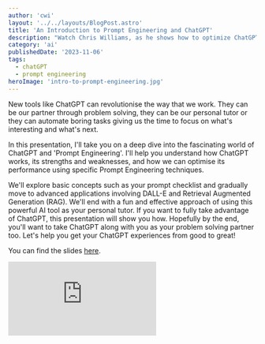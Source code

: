 ```yaml
---
author: 'cwi'
layout: '../../layouts/BlogPost.astro'
title: 'An Introduction to Prompt Engineering and ChatGPT'
description: "Watch Chris Williams, as he shows how to optimize ChatGPT performance using specific Prompt Engineering techniques"
category: 'ai'
publishedDate: '2023-11-06'
tags:
  - chatGPT
  - prompt engineering
heroImage: 'intro-to-prompt-engineering.jpg'
---
```


New tools like ChatGPT can revolutionise the way that we work. They can be our partner through problem solving, they can be our personal tutor  or they can automate boring tasks giving us the time to focus on what's interesting and what's next.

In this presentation, I'll take you on a deep dive into the fascinating world of ChatGPT and 'Prompt Engineering'. I'll help you understand how ChatGPT works, its strengths and weaknesses, and how we can optimise its performance using specific Prompt Engineering techniques. 

We'll explore basic concepts such as your prompt checklist and gradually move to advanced applications involving DALL-E and Retrieval Augmented Generation (RAG). We'll end with a fun and effective approach of using this powerful AI tool as your personal tutor. If you want to fully take advantage of ChatGPT, this presentation will show you how. Hopefully by the end, you'll want to take ChatGPT along with you as your problem solving partner too. Let's help you get your ChatGPT experiences from good to great!

You can find the slides <a href="/slides/cwi-intro-to-prompt-engineering.pdf" target="_blank">here</a>.

<iframe
  class='aspect-video w-full'
  src="https://www.youtube.com/embed/Fl8t1FEVMUo"
  title="JUXT Safari — An Introduction to Prompt Engineering and ChatGPT"
  frameborder="0"
  allow="accelerometer; autoplay; clipboard-write; encrypted-media; gyroscope; picture-in-picture; web-share"
  allowfullscreen
></iframe>


